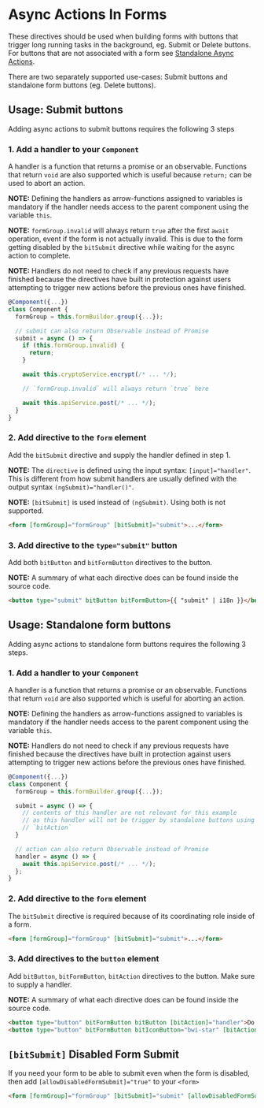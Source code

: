 
<Meta title="Component Library/Async Actions/In Forms/Documentation" />

# Async Actions In Forms

These directives should be used when building forms with buttons that trigger long running tasks in the background,
eg. Submit or Delete buttons. For buttons that are not associated with a form see [Standalone Async Actions](?path=/story/component-library-async-actions-standalone-documentation--page).

There are two separately supported use-cases: Submit buttons and standalone form buttons (eg. Delete buttons).

## Usage: Submit buttons

Adding async actions to submit buttons requires the following 3 steps

### 1. Add a handler to your `Component`

A handler is a function that returns a promise or an observable. Functions that return `void` are also supported which is
useful because `return;` can be used to abort an action.

**NOTE:** Defining the handlers as arrow-functions assigned to variables is mandatory if the handler needs access to the parent
component using the variable `this`.

**NOTE:** `formGroup.invalid` will always return `true` after the first `await` operation, event if the form is not actually
invalid. This is due to the form getting disabled by the `bitSubmit` directive while waiting for the async action to complete.

**NOTE:** Handlers do not need to check if any previous requests have finished because the directives have built in protection against
users attempting to trigger new actions before the previous ones have finished.

```ts
@Component({...})
class Component {
  formGroup = this.formBuilder.group({...});

  // submit can also return Observable instead of Promise
  submit = async () => {
    if (this.formGroup.invalid) {
      return;
    }

    await this.cryptoService.encrypt(/* ... */);

    // `formGroup.invalid` will always return `true` here

    await this.apiService.post(/* ... */);
  }
}
```

### 2. Add directive to the `form` element

Add the `bitSubmit` directive and supply the handler defined in step 1.

**NOTE:** The `directive` is defined using the input syntax: `[input]="handler"`.
This is different from how submit handlers are usually defined with the output syntax `(ngSubmit)="handler()"`.

**NOTE:** `[bitSubmit]` is used instead of `(ngSubmit)`. Using both is not supported.

```html
<form [formGroup]="formGroup" [bitSubmit]="submit">...</form>
```

### 3. Add directive to the `type="submit"` button

Add both `bitButton` and `bitFormButton` directives to the button.

**NOTE:** A summary of what each directive does can be found inside the source code.

```html
<button type="submit" bitButton bitFormButton>{{ "submit" | i18n }}</button>
```

## Usage: Standalone form buttons

Adding async actions to standalone form buttons requires the following 3 steps.

### 1. Add a handler to your `Component`

A handler is a function that returns a promise or an observable. Functions that return `void` are also supported which is
useful for aborting an action.

**NOTE:** Defining the handlers as arrow-functions assigned to variables is mandatory if the handler needs access to the parent
component using the variable `this`.

**NOTE:** Handlers do not need to check if any previous requests have finished because the directives have built in protection against
users attempting to trigger new actions before the previous ones have finished.

```ts
@Component({...})
class Component {
  formGroup = this.formBuilder.group({...});

  submit = async () => {
    // contents of this handler are not relevant for this example
    // as this handler will not be trigger by standalone buttons using
    // `bitAction`
  }

  // action can also return Observable instead of Promise
  handler = async () => {
    await this.apiService.post(/* ... */);
  };
}
```

### 2. Add directive to the `form` element

The `bitSubmit` directive is required because of its coordinating role inside of a form.

```html
<form [formGroup]="formGroup" [bitSubmit]="submit">...</form>
```

### 3. Add directives to the `button` element

Add `bitButton`, `bitFormButton`, `bitAction` directives to the button. Make sure to supply a handler.

**NOTE:** A summary of what each directive does can be found inside the source code.

```html
<button type="button" bitFormButton bitButton [bitAction]="handler">Do action</button>
<button type="button" bitFormButton bitIconButton="bwi-star" [bitAction]="handler"></button>
```

## `[bitSubmit]` Disabled Form Submit

If you need your form to be able to submit even when the form is disabled, then add `[allowDisabledFormSubmit]="true"` to your `<form>`

```html
<form [formGroup]="formGroup" [bitSubmit]="submit" [allowDisabledFormSubmit]="true">...</form>
```
